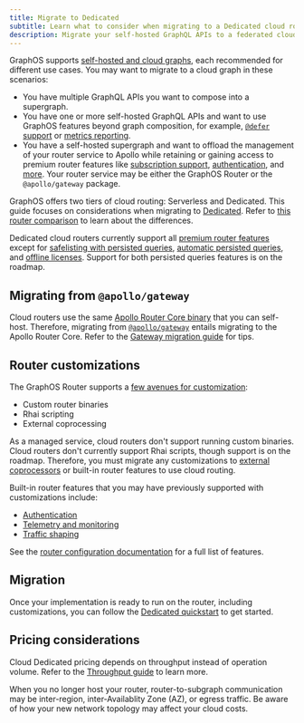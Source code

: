 ```yaml
---
title: Migrate to Dedicated
subtitle: Learn what to consider when migrating to a Dedicated cloud router
description: Migrate your self-hosted GraphQL APIs to a federated cloud supergraph with a pre-provisioned router on dedicated infrastructure.
---
```


<CloudPlanPause />

GraphOS supports [self-hosted and cloud graphs](../../graphs/#graph-types), each recommended for different use cases. You may want to migrate to a cloud graph in these scenarios:

- You have multiple GraphQL APIs you want to compose into a supergraph.
- You have one or more self-hosted GraphQL APIs and want to use GraphOS features beyond graph composition, for example, [`@defer` support](/graphos/routing/operations/defer) or [metrics reporting](/graphos/platform/insights/).
- You have a self-hosted supergraph and want to offload the management of your router service to Apollo while retaining or gaining access to premium router features like [subscription support](/graphos/routing/operations/subscriptions/), [authentication](/router/configuration/authn-jwt), and [more](/router/enterprise-features). Your router service may be either the GraphOS Router or the `@apollo/gateway` package.

GraphOS offers two tiers of cloud routing: Serverless and Dedicated. This guide focuses on considerations when migrating to [Dedicated](/graphos/routing/cloud/dedicated). Refer to [this router comparison](/graphos/routing#router-comparison) to learn about the differences.

<Note>

Dedicated cloud routers currently support all [premium router features](/router/enterprise-features) except for [safelisting with persisted queries](/graphos/routing/security/persisted-queries/), [automatic persisted queries](/apollo-server/performance/apq/), and [offline licenses](/router/enterprise-features/#offline-enterprise-license). Support for both persisted queries features is on the roadmap.

</Note>

## Migrating from `@apollo/gateway`

Cloud routers use the same [Apollo Router Core binary](https://github.com/apollographql/router) that you can self-host. Therefore, migrating from [`@apollo/gateway`](/apollo-server/using-federation/api/apollo-gateway/) entails migrating to the Apollo Router Core. Refer to the [Gateway migration guide](/graphos/reference/migration/from-gateway) for tips.

## Router customizations

The GraphOS Router supports a [few avenues for customization](/router/customizations/overview):

- Custom router binaries
- Rhai scripting
- External coprocessing

As a managed service, cloud routers don't support running custom binaries. Cloud routers don't currently support Rhai scripts, though support is on the roadmap.
Therefore, you must migrate any customizations to [external coprocessors](/graphos/routing/customization/coprocessor/) or built-in router features to use cloud routing.

Built-in router features that you may have previously supported with customizations include:

- [Authentication](/router/configuration/authn-jwt)
- [Telemetry and monitoring](/router/configuration/telemetry/overview)
- [Traffic shaping](/router/configuration/traffic-shaping)

See the [router configuration documentation](/graphos/routing) for a full list of features.

## Migration

Once your implementation is ready to run on the router, including customizations, you can follow the [Dedicated quickstart](/graphos/routing/cloud/dedicated-quickstart) to get started.

## Pricing considerations

Cloud Dedicated pricing depends on throughput instead of operation volume. Refer to the [Throughput guide](/graphos/routing/cloud/throughput-guide) to learn more.

When you no longer host your router, router-to-subgraph communication may be inter-region, inter-Availablity Zone (AZ), or egress traffic. Be aware of how your new network topology may affect your cloud costs.

